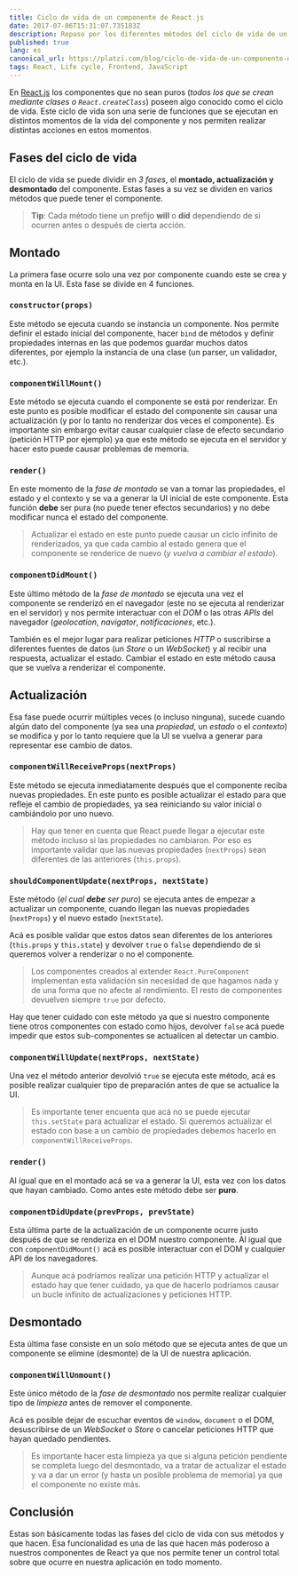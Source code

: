 ```yaml
---
title: Ciclo de vida de un componente de React.js
date: 2017-07-06T15:31:07.735183Z
description: Repaso por los diferentes métodos del ciclo de vida de un componente de React.js
published: true
lang: es
canonical_url: https://platzi.com/blog/ciclo-de-vida-de-un-componente-de-reactjs/
tags: React, Life cycle, Frontend, JavaScript
---
```


En [React.js](https://platzi.com/clases/react/) los componentes que no sean puros (_todos los que se crean mediante clases o `React.createClass`_) poseen algo conocido como el ciclo de vida. Este ciclo de vida son una serie de funciones que se ejecutan en distintos momentos de la vida del componente y nos permiten realizar distintas acciones en estos momentos.

## Fases del ciclo de vida

El ciclo de vida se puede dividir en _3 fases_, el **montado, actualización y desmontado** del componente. Estas fases a su vez se dividen en varios métodos que puede tener el componente.

> **Tip**: Cada método tiene un prefijo **will** o **did** dependiendo de si ocurren antes o después de cierta acción.

## Montado

La primera fase ocurre solo una vez por componente cuando este se crea y monta en la UI. Esta fase se divide en 4 funciones.

### `constructor(props)`

Este método se ejecuta cuando se instancia un componente. Nos permite definir el estado inicial del componente, hacer `bind` de métodos y definir propiedades internas en las que podemos guardar muchos datos diferentes, por ejemplo la instancia de una clase (un parser, un validador, etc.).

### `componentWillMount()`

Este método se ejecuta cuando el componente se está por renderizar. En este punto es posible modificar el estado del componente sin causar una actualización (y por lo tanto no renderizar dos veces el componente). Es importante sin embargo evitar causar cualquier clase de efecto secundario (petición HTTP por ejemplo) ya que este método se ejecuta en el servidor y hacer esto puede causar problemas de memoria.

### `render()`

En este momento de la _fase de montado_ se van a tomar las propiedades, el estado y el contexto y se va a generar la UI inicial de este componente. Esta función **debe** ser pura (no puede tener efectos secundarios) y no debe modificar nunca el estado del componente.

> Actualizar el estado en este punto puede causar un ciclo infinito de renderizados, ya que cada cambio al estado genera que el componente se renderice de nuevo (_y vuelva a cambiar el estado_).

### `componentDidMount()`

Este último método de la _fase de montado_ se ejecuta una vez el componente se renderizó en el navegador (este no se ejecuta al renderizar en el servidor) y nos permite interactuar con el _DOM_ o las otras _APIs_ del navegador (_geolocation_, _navigator_, _notificaciones_, etc.).

También es el mejor lugar para realizar peticiones _HTTP_ o suscribirse a diferentes fuentes de datos (un _Store_ o un _WebSocket_) y al recibir una respuesta, actualizar el estado. Cambiar el estado en este método causa que se vuelva a renderizar el componente.

## Actualización

Esa fase puede ocurrir múltiples veces (o incluso ninguna), sucede cuando algún dato del componente (ya sea una _propiedad_, un _estado_ o el _contexto_) se modifica y por lo tanto requiere que la UI se vuelva a generar para representar ese cambio de datos.

### `componentWillReceiveProps(nextProps)`

Este método se ejecuta inmediatamente después que el componente reciba nuevas propiedades. En este punto es posible actualizar el estado para que refleje el cambio de propiedades, ya sea reiniciando su valor inicial o cambiándolo por uno nuevo.

> Hay que tener en cuenta que React puede llegar a ejecutar este método incluso si las propiedades no cambiaron. Por eso es importante validar que las nuevas propiedades (`nextProps`) sean diferentes de las anteriores (`this.props`).

### `shouldComponentUpdate(nextProps, nextState)`

Este método (_el cual **debe** ser puro_) se ejecuta antes de empezar a actualizar un componente, cuando llegan las nuevas propiedades (`nextProps`) y el nuevo estado (`nextState`).

Acá es posible validar que estos datos sean diferentes de los anteriores (`this.props` y `this.state`) y devolver `true` o `false` dependiendo de si queremos volver a renderizar o no el componente.

> Los componentes creados al extender `React.PureComponent` implementan esta validación sin necesidad de que hagamos nada y de una forma que no afecte al rendimiento. El resto de componentes devuelven siempre `true` por defecto.

Hay que tener cuidado con este método ya que si nuestro componente tiene otros componentes con estado como hijos, devolver `false` acá puede impedir que estos sub-componentes se actualicen al detectar un cambio.

### `componentWillUpdate(nextProps, nextState)`

Una vez el método anterior devolvió `true` se ejecuta este método, acá es posible realizar cualquier tipo de preparación antes de que se actualice la UI.

> Es importante tener encuenta que acá no se puede ejecutar `this.setState` para actualizar el estado. Si queremos actualizar el estado con base a un cambio de propiedades debemos hacerlo en `componentWillReceiveProps`.

### `render()`

Al igual que en el montado acá se va a generar la UI, esta vez con los datos que hayan cambiado. Como antes este método debe ser **puro**.

### `componentDidUpdate(prevProps, prevState)`

Esta última parte de la actualización de un componente ocurre justo después de que se renderiza en el DOM nuestro componente. Al igual que con `componentDidMount()` acá es posible interactuar con el DOM y cualquier API de los navegadores.

> Aunque acá podríamos realizar una petición HTTP y actualizar el estado hay que tener cuidado, ya que de hacerlo podríamos causar un bucle infinito de actualizaciones y peticiones HTTP.

## Desmontado

Esta última fase consiste en un solo método que se ejecuta antes de que un componente se elimine (desmonte) de la UI de nuestra aplicación.

### `componentWillUnmount()`

Este único método de la _fase de desmontado_ nos permite realizar cualquier tipo de _limpieza_ antes de remover el componente.

Acá es posible dejar de escuchar eventos de `window`, `document` o el DOM, desuscribirse de un _WebSocket_ o _Store_ o cancelar peticiones HTTP que hayan quedado pendientes.

> Es importante hacer esta limpieza ya que si alguna petición pendiente se completa luego del desmontado, va a tratar de actualizar el estado y va a dar un error (y hasta un posible problema de memoria) ya que el componente no existe más.

## Conclusión

Estas son básicamente todas las fases del ciclo de vida con sus métodos y que hacen. Esa funcionalidad es una de las que hacen más poderoso a nuestros componentes de React ya que nos permite tener un control total sobre que ocurre en nuestra aplicación en todo momento.
